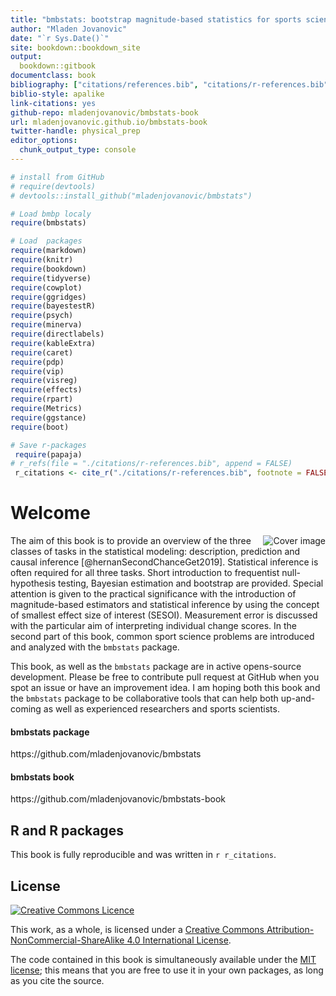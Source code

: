 ```yaml
--- 
title: "bmbstats: bootstrap magnitude-based statistics for sports scientists"
author: "Mladen Jovanovic"
date: "`r Sys.Date()`"
site: bookdown::bookdown_site
output: 
  bookdown::gitbook
documentclass: book
bibliography: ["citations/references.bib", "citations/r-references.bib"]
biblio-style: apalike
link-citations: yes
github-repo: mladenjovanovic/bmbstats-book
url: mladenjovanovic.github.io/bmbstats-book
twitter-handle: physical_prep
editor_options: 
  chunk_output_type: console
---
```

```r
# install from GitHub
# require(devtools)
# devtools::install_github("mladenjovanovic/bmbstats")

# Load bmbp localy
require(bmbstats)

# Load  packages
require(markdown)
require(knitr)
require(bookdown)
require(tidyverse)
require(cowplot)
require(ggridges)
require(bayestestR)
require(psych)
require(minerva)
require(directlabels)
require(kableExtra)
require(caret)
require(pdp)
require(vip)
require(visreg)
require(effects)
require(rpart)
require(Metrics)
require(ggstance)
require(boot)

# Save r-packages
 require(papaja)
# r_refs(file = "./citations/r-references.bib", append = FALSE)
 r_citations <- cite_r("./citations/r-references.bib", footnote = FALSE, pkgs = c("papaja"))
```

# Welcome {-}

<img src="figures/bmbstats-book-mockup-small.jpg" align="right" alt="Cover image" /></a>

The aim of this book is to provide an overview of the three classes of tasks in the statistical modeling: description, prediction and causal inference [@hernanSecondChanceGet2019]. Statistical inference is often required for all three tasks. Short introduction to frequentist null-hypothesis testing, Bayesian estimation and bootstrap are provided. Special attention is given to the practical significance with the introduction of magnitude-based estimators and statistical inference by using the concept of smallest effect size of interest (SESOI). Measurement error is discussed with the particular aim of interpreting individual change scores. In the second part of this book, common sport science problems are introduced and analyzed with the `bmbstats` package.

This book, as well as the `bmbstats` package are in active opens-source development. Please be free to contribute pull request at GitHub when you spot an issue or have an improvement idea. I am hoping both this book and the `bmbstats` package to be collaborative tools that can help both up-and-coming as well as experienced researchers and sports scientists. 

#### bmbstats package {-}

https://github.com/mladenjovanovic/bmbstats

#### bmbstats book {-}

https://github.com/mladenjovanovic/bmbstats-book

## R and R packages {-}

This book is fully reproducible and was written in `r r_citations`.

## License {-}

<a rel="license" href="http://creativecommons.org/licenses/by-nc-sa/4.0/"><img alt="Creative Commons Licence" style="border-width:0" src="https://i.creativecommons.org/l/by-nc-sa/4.0/88x31.png" /></a>

This work, as a whole, is licensed under a <a rel="license" href="http://creativecommons.org/licenses/by-nc-sa/4.0/">Creative Commons Attribution-NonCommercial-ShareAlike 4.0 International License</a>.

The code contained in this book is simultaneously available under the [MIT license](https://opensource.org/licenses/MIT); this means that you are free to use it in your own packages, as long as you cite the source.
